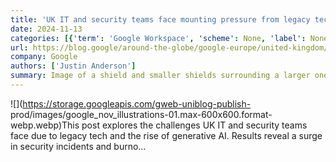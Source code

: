 ```yaml
---
title: 'UK IT and security teams face mounting pressure from legacy technology'
date: 2024-11-13
categories: [{'term': 'Google Workspace', 'scheme': None, 'label': None}]
url: https://blog.google/around-the-globe/google-europe/united-kingdom/uk-it-and-security-teams-face-mounting-pressure-from-legacy-technology/
company: Google
authors: ['Justin Anderson']
summary: Image of a shield and smaller shields surrounding a larger one
---
```



![](https://storage.googleapis.com/gweb-uniblog-publish-
prod/images/google_nov_illustrations-01.max-600x600.format-webp.webp)This post
explores the challenges UK IT and security teams face due to legacy tech and
the rise of generative AI. Results reveal a surge in security incidents and
burno…

